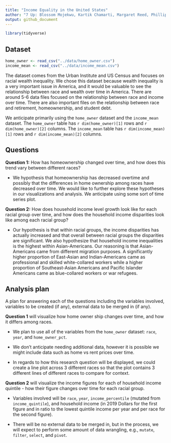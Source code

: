 ```yaml
---
title: "Income Equality in the United States"
author: "7 Up: Blossom Mojekwu, Kartik Chamarti, Margaret Reed, Phillip Harmadi"
output: github_document
---
```


```r
library(tidyverse)
```

## Dataset

```r
home_owner <- read_csv("../data/home_owner.csv")
income_mean <- read_csv("../data/income_mean.csv")
```

The dataset comes from the Urban Institute and US Census and focuses on racial
wealth inequality. We chose this dataset because wealth inequality is a very
important issue in America, and it would be valuable to see the relationship
between race and wealth over time in America. There are around 5-6 data files
focused on the relationship between race and income over time. There are also
important files on the relationship between race and retirement, homeownership, 
and student debt. 

We anticipate primarily using the `home_owner` dataset and the 
`income_mean` dataset. The `home_owner` table has `r dim(home_owner)[1]` 
rows and `r dim(home_owner)[2]` columns. The `income_mean` table has 
`r dim(income_mean)[1]` rows and `r dim(income_mean)[2]` columns. 

## Questions

**Question 1:** How has homeownership changed over time, and how does this trend 
vary between different races?

- We hypothesis that homeownership has decreased overtime and possibly that the 
differences in home ownership among races have decreased over time. We would 
like to further explore these hypotheses in our visualizations and analysis. We 
anticipate using some sort of time series plot.

**Question 2:** How does household income level growth look like for each racial
group over time, and how does the household income disparities look like among 
each racial group?

- Our hypothesis is that within racial groups, the income disparities 
has actually increased and that overall between racial groups the disparities 
are significant. We also hypothesize that household income inequalities is the 
highest within Asian-Americans. Our reasoning is that Asian-Americans came from 
different migration purposes. A significantly higher proportion of East-Asian 
and Indian-Americans came as professional and skilled white-collared workers 
while a higher proportion of Southeast-Asian Americans and Pacific Islander 
Americans came as blue-collared workers or war refugees.

## Analysis plan

A plan for answering each of the questions including the variables involved, 
variables to be created (if any), external data to be merged in (if any).

**Question 1** will visualize how home owner ship changes over time, and how it
differs among races. 

- We plan to use all of the variables from the `home_owner` dataset: `race`, 
`year`, and `home_owner_pct`.

- We don't anticipate needing additional data, however it is possible we might 
include data such as home vs rent prices over time.

- In regards to how this research question will be displayed, we could create
a line plot across 3 different races so that the plot contains 3 different lines
of different races to compare for context.

**Question 2** will visualize the income figures for each of household income 
quintile - how their figure changes over time for each racial group.

- Variables involved will be `race`, `year`, `income_percentile` (mutated from 
`income_quintile`), and household income (in 2019 Dollars for the first figure 
and in ratio to the lowest quintile income per year and per race for the 
second figure).

- There will be no external data to be merged in, but in the process, we will 
expect to perform some amount of data wrangling, e.g., `mutate`, `filter`, 
`select`, and `pivot`.

